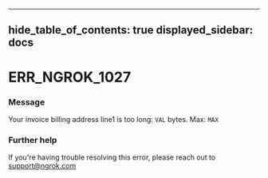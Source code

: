 

---
hide_table_of_contents: true
displayed_sidebar: docs
---


# ERR_NGROK_1027

### Message
Your invoice billing address line1 is too long: `VAL` bytes. Max: `MAX`

<ErrorDetails />



### Further help
If you're having trouble resolving this error, please reach out to [support@ngrok.com](mailto:support@ngrok.com?subject=Help%20with%20ERR_NGROK_1027)

